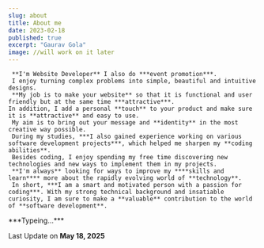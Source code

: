 ```yaml
---
slug: about
title: About me
date: 2023-02-18
published: true
excerpt: "Gaurav Gola"
image: //will work on it later
---
```


     **I'm Website Developer** I also do ***event promotion***.
     I enjoy turning complex problems into simple, beautiful and intuitive designs.
     **My job is to make your website** so that it is functional and user friendly but at the same time ***attractive***.
    In addition, I add a personal **touch** to your product and make sure it is **attractive** and easy to use.
     My aim is to bring out your message and **identity** in the most creative way possible.
     During my studies, ***I also gained experience working on various software development projects***, which helped me sharpen my **coding abilities**.
     Besides coding, I enjoy spending my free time discovering new technologies and new ways to implement them in my projects. 
     **I'm always** looking for ways to improve my ****skills and learn**** more about the rapidly evolving world of **technology**.
     In short, ***I am a smart and motivated person with a passion for coding***. With my strong technical background and insatiable curiosity, I am sure to make a **valuable** contribution to the world of **software development**.
<p className="animate-pulse">
  ***Typeing...***
</p>


Last Update on **May 18, 2025**
